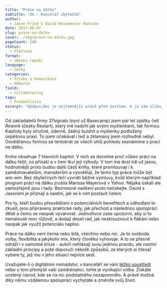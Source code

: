```yaml
---
title: "Práce na dálku"
subtitle: "Zn.: Kancelář zbytečná"
author:
  - Jason Fried & David Heinemeier Hansson
date: 2017-06-07
slug: prace-na-dalku
cover: ./img/prace-na-dalku.jpg
pageCount: 248
status:
  - Přečtené
format:
  - iBooks (epub)
language:
  - Česky
categories:
  - Vztahy a komunikace
  - Odborná
field:
  - collaborating
tags:
  - Produktivita
excerpt: "&bdquo;Noc je nejtemnější právě před úsvitem. A já vám slibuji, že úsvit přichází.&ldquo; řekl Harvey Dent v Batmanovi. A Jason s Davidem tvrdí, že stejně jako noc nevyhnutelně ustoupí dnu, kanceláře budou muset ustoupit práci na dálku. Ve své knize shrnují její výhody, své zkušenosti a vyzývají k zkoušce na vlastní kůži."
---
```


Od zakladatelů firmy 37signals (nyní už Basecamp) jsem pár let zpátky četl _Rework_ (česky Restart), který mě nadchl jak svými myšlenkami, tak formou. Kapitoly byly stručné, úderné, žádný bulshit a myšlenky podloženy úspěšnou praxí. To jsem očekával i teď a zklamaný jsem rozhodně nebyl. Osvědčenou formou se tentokrát ze všech úhlů pohledu seznámíme s prací na dálku.

Kniha obsahuje 7 hlavních kapitol. V nich se dozvíme proč vůbec práci na dálku řešit, co přináší a v čem tkví její výhody. V tom má dost lidí už jasno, hodnotnější proto budou další části knihy, které promlouvají i k zaměstnavatelům, manažerům a vysvětlují, že tento typ práce může být win-win. Bez zbytečných řečí vyvrátí běžné výmluvy, kvůli kterým například program práci na dálku zrušila Marissa Mayerová v Yahoo. Nějaká úskalí ale samozřejmě jsou i tady. Bezmezné nadšení proto nečekejte. David s Jasonem je přiznají a nastíní, jak se k nim postavit čelem.

Pro ty, kteří budou přesvědčeni o potenciálních benefitech a odhodlaní to zkusit, jsou připraveny praktické rady, jak přechod a následnou spolupráci dělat a čemu se naopak vyvarovat. Jednotlivce zase upozorní, aby si to nemalovali moc růžově, a dodají deset rad, jak nesklouznout k flákání nebo naopak jak využít potenciálu naplno.

Práce na dálku není černá nebo bílá, všechno nebo nic. Je to svoboda volby, flexibilita a jakýkoliv mix, který člověku vyhovuje. A to se přesně odráží i v samotné knize - autoři nehlásají svou jedinou pravdu, ale nastíní základní principy a poté doporučí několik způsobů, ze kterých si čtenář vybere ty, jež mu v jeho situaci nejvíce sedí.

Uvažujete-li o digitálním nomádství, v kanceláři se vám <a href="http://jenahajek.com/knihy/hluboka-prace/" title="Hluboká práce" rel="norefferer noopener">těžko soustředí</a> nebo o tom přemýšlí vaši zaměstnanci, tohle je vynikající volba. Získáte ucelený návod, kde se na nic podstatného nezapomnělo. A právě možná díky němu vzdálenou spolupráci vychytáte a změníte svůj život.
